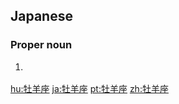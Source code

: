 ==Japanese==
{{ja-kanjitab|お|ひつじ|ざ}}

===Proper noun===
{{ja-pos|proper|おひつじざ|hhira=をひつじざ}}

# {{altspell|lang=ja|おひつじ座||[[Aries]]}} {{gl|constellation}}

[[hu:牡羊座]]
[[ja:牡羊座]]
[[pt:牡羊座]]
[[zh:牡羊座]]